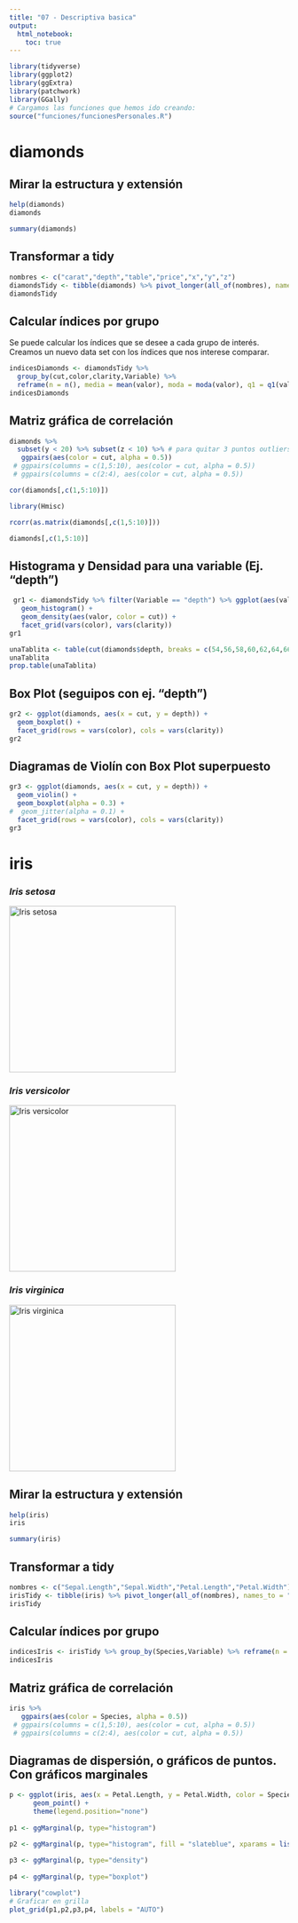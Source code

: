 ```yaml
---
title: "07 - Descriptiva basica"
output: 
  html_notebook: 
    toc: true
---
```


```r
library(tidyverse)
library(ggplot2)
library(ggExtra)
library(patchwork)
library(GGally)
# Cargamos las funciones que hemos ido creando:
source("funciones/funcionesPersonales.R")
```

# diamonds

## Mirar la estructura y extensión

```r
help(diamonds)
diamonds
```

```r
summary(diamonds)
```

## Transformar a tidy

```r
nombres <- c("carat","depth","table","price","x","y","z")
diamondsTidy <- tibble(diamonds) %>% pivot_longer(all_of(nombres), names_to = "Variable", values_to = "valor")
diamondsTidy
```

## Calcular índices por grupo

Se puede calcular los índices que se desee a cada grupo de interés. Creamos un nuevo data set con los índices que nos interese comparar.

```r
indicesDiamonds <- diamondsTidy %>% 
  group_by(cut,color,clarity,Variable) %>% 
  reframe(n = n(), media = mean(valor), moda = moda(valor), q1 = q1(valor), mediana = median(valor),q3 = q3(valor), sd = sd(valor), varianza = var(valor), cv = sd/media, EE = std.error(valor), "IC95-" = ic95(valor)[1], "IC95+" = ic95(valor)[2])
indicesDiamonds
```

## Matriz gráfica de correlación

```r
diamonds %>% 
  subset(y < 20) %>% subset(z < 10) %>% # para quitar 3 puntos outliers
   ggpairs(aes(color = cut, alpha = 0.5))
 # ggpairs(columns = c(1,5:10), aes(color = cut, alpha = 0.5))
 # ggpairs(columns = c(2:4), aes(color = cut, alpha = 0.5))
```

```r
cor(diamonds[,c(1,5:10)])
```
```r
library(Hmisc)

rcorr(as.matrix(diamonds[,c(1,5:10)]))
```
```r
diamonds[,c(1,5:10)]
```


## Histograma y Densidad para una variable (Ej. "depth")

```r
 gr1 <- diamondsTidy %>% filter(Variable == "depth") %>% ggplot(aes(valor, after_stat(density))) + 
   geom_histogram() +
   geom_density(aes(valor, color = cut)) +
   facet_grid(vars(color), vars(clarity))
gr1
```

```r
unaTablita <- table(cut(diamonds$depth, breaks = c(54,56,58,60,62,64,66,68,70)))
unaTablita
prop.table(unaTablita)
```

## Box Plot (seguipos con ej. "depth")

```r
gr2 <- ggplot(diamonds, aes(x = cut, y = depth)) + 
  geom_boxplot() +
  facet_grid(rows = vars(color), cols = vars(clarity))
gr2
```

## Diagramas de Violín con Box Plot superpuesto

```r
gr3 <- ggplot(diamonds, aes(x = cut, y = depth)) + 
  geom_violin() +
  geom_boxplot(alpha = 0.3) +
#  geom_jitter(alpha = 0.1) +
  facet_grid(rows = vars(color), cols = vars(clarity))
gr3
```

# iris

### *Iris setosa*

[![Iris setosa](https://www.plantpref.co.uk/user/products/large/irisseto2.jpg){width="300"}](https://search.brave.com/images?q=iris+setosa&source=web&img=104)

### *Iris versicolor*

[![Iris versicolor](https://www.jardin2m.com/Content/Images/Vegetaux/29IRVERS.jpg){width="300"}](https://duckduckgo.com/?q=Iris+versicolor&t=brave&iax=images&ia=images)

### *Iris virginica*

[![Iris virginica](https://s3.amazonaws.com/eit-planttoolbox-prod/media/images/Iris-virginica--Justin-Meissen--CC-BY-SA.jpg){width="300"}](https://duckduckgo.com/?q=Iris+virginica&t=brave&iax=images&ia=images)

## Mirar la estructura y extensión

```r
help(iris)
iris
```

```r
summary(iris)
```

## Transformar a tidy

```r
nombres <- c("Sepal.Length","Sepal.Width","Petal.Length","Petal.Width")
irisTidy <- tibble(iris) %>% pivot_longer(all_of(nombres), names_to = "Variable", values_to = "valor")
irisTidy
```

## Calcular índices por grupo

```r
indicesIris <- irisTidy %>% group_by(Species,Variable) %>% reframe(n = n(), media = mean(valor), moda = moda(valor), q1 = q1(valor), mediana = median(valor),q3 = q3(valor), sd = sd(valor), varianza = var(valor), cv = sd/media, EE = std.error(valor), "IC95-" = ic95(valor)[1], "IC95+" = ic95(valor)[2])
indicesIris
```

## Matriz gráfica de correlación

```r
iris %>% 
   ggpairs(aes(color = Species, alpha = 0.5))
 # ggpairs(columns = c(1,5:10), aes(color = cut, alpha = 0.5))
 # ggpairs(columns = c(2:4), aes(color = cut, alpha = 0.5))
```

## Diagramas de dispersión, o gráficos de puntos. Con gráficos marginales

```r
p <- ggplot(iris, aes(x = Petal.Length, y = Petal.Width, color = Species, size = Sepal.Length, alpha = 0.3)) +
      geom_point() +
      theme(legend.position="none")
 
p1 <- ggMarginal(p, type="histogram")

p2 <- ggMarginal(p, type="histogram", fill = "slateblue", xparams = list(  bins=10))
 
p3 <- ggMarginal(p, type="density")
 
p4 <- ggMarginal(p, type="boxplot")

```

```r
library("cowplot")
# Graficar en grilla
plot_grid(p1,p2,p3,p4, labels = "AUTO")
```


